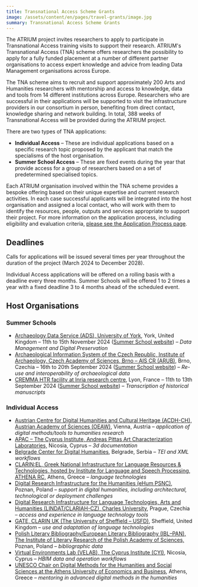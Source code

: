 ```yaml
---
title: Transnational Access Scheme Grants
image: /assets/content/en/pages/travel-grants/image.jpg
summary: Transnational Access Scheme Grants
---
```

The ATRIUM project invites researchers to apply to participate in Transnational Access training visits to support their research. ATRIUM's Transnational Access (TNA) scheme offers researchers the possibility to apply for a fully funded placement at a number of different partner organisations to access expert knowledge and advice from leading Data Management organisations across Europe.

The TNA scheme aims to recruit and support approximately 200 Arts and Humanities researchers with mentorship and access to knowledge, data and tools from 14 different institutions across Europe. Researchers who are successful in their applications will be supported to visit the infrastructure providers in our consortium in person, benefiting from direct contact, knowledge sharing and network building. In total, 388 weeks of Transnational Access will be provided during the ATRIUM project.

There are two types of TNA applications:

* **Individual Access** – These are individual applications based on a specific research topic proposed by the applicant that match the specialisms of the host organisation.
* **Summer School Access** – These are fixed events during the year that provide access for a group of researchers based on a set of predetermined specialised topics.

Each ATRIUM organisation involved within the TNA scheme provides a bespoke offering based on their unique expertise and current research activities. In each case successful applicants will be integrated into the host organisation and assigned a local contact, who will work with them to identify the resources, people, outputs and services appropriate to support their project. For more information on the application process, including eligibility and evaluation criteria, [please see the Application Process page](/tna-application-process/).

## Deadlines

Calls for applications will be issued several times per year throughout the duration of the project (March 2024 to December 2028).

Individual Access applications will be offered on a rolling basis with a deadline every three months. Summer Schools will be offered 1 to 2 times a year with a fixed deadline 3 to 4 months ahead of the scheduled event.

## Host Organisations

### Summer Schools

* [Archaeology Data Service (ADS), University of York](/archaeology-data-service-university-of-york-york-united-kingdom/), York, United Kingdom – 11th to 15th November 2024 ([Summer School website](https://nickyjgarland.github.io/tna-training-school/)) – *Data Management and Digital Preservation*
* [Archaeological Information System of the Czech Republic, Institute of Archaeology, Czech Academy of Sciences, Brno – AIS CR (ARUB)](/archaeological-information-system-of-the-czech-republic-institute-of-archaeology-of-the-czech-academy-of-sciences-brno-institute-of-archaeology-of-the-czech-academy-of-sciences-prague-brno-czech/), Brno, Czechia – 16th to 20th September 2024 ([Summer School website](https://aiscr.cz/atRium)) – *Re-use and interoperability of archaeological data*
* [CREMMA HTR facility at Inria research centre](/cremma-htr-facility-at-inria-research-centre-paris-france/), Lyon, France – 11th to 13th September 2024 ([Summer School website](https://transcriboquest24.sciencesconf.org/)) – *Transcription of historical manuscripts*

### Individual Access

* [Austrian Centre for Digital Humanities and Cultural Heritage (ACDH-CH), Austrian Academy of Sciences (OEAW)](/austrian-centre-for-digital-humanities-and-cultural-heritage-austrian-academy-of-sciences-vienna-austria/), Vienna, Austria – *application of digital methods/tools to humanities research*
* [APAC – The Cyprus Institute, Andreas Pittas Art Characterization Laboratories,](/andreas-pittas-artcharacterization-laboratories-the-cyprus-institute/) Nicosia, Cyprus – *3d documentation*
* [Belgrade Center for Digital Humanities](/belgrade-center-for-digital-humanities-belgrade-serbia/), Belgrade, Serbia – *TEI and XML workflows*
* [CLARIN:EL, Greek National Infrastructure for Language Resources & Technologies, hosted by Institute for Language and Speech Processing, ATHENA RC,](/clarinel-greek-national-infrastructure-for-language-resources-technologies-hosted-by-institute-for-language-and-speech-processing-athena-rc-athens-greece/) Athens, Greece – *language technologies*
* [Digital Research Infrastructure for the Humanities (eHum PSNC)](/digital-research-infrastructure-for-the-humanities-poznan-poland/), Poznan, Poland – *support in digital humanities, including architectural, technological or deployment challenges*
* [Digital Research Infrastructure for Language Technologies, Arts and Humanities (LINDAT/CLARIAH-CZ), Charles University](/digital-research-infrastructure-for-language-technologies-arts-and-humanities-charles-university-prague-czechia/), Prague, Czechia – *access and experience in language technology tools*
* [GATE, CLARIN UK (The University of Sheffield – USFD)](/gate-clarin-uk-sheffield-united-kingdom/), Sheffield, United Kingdom – *use and adaptation of language technologies*
* [Polish Literary Bibliography/European Literary Bibliography (IBL–PAN), The Institute of Literary Research of the Polish Academy of Sciences,](/polish-literary-bibliography-european-literary-bibliography-pbl-elb-the-institute-of-literary-research-of-the-polish-academy-of-sciences-poznan-poland/) Poznan, Poland – *bibliographic data*
* [Virtual Environments Lab (VELAB), The Cyprus Institute (CYI)](/virtual-environments-lab-the-cyprus-institute-nicosia-cyprus/), Nicosia, Cyprus – *HBIM data and operation workflows*
* [UNESCO Chair on Digital Methods for the Humanities and Social Sciences at the Athens University of Economics and Business](/unesco-chair-on-digital-methods-for-the-humanities-and-social-sciences-at-the-athens-university-of-economics-and-business-athens-greece/), Athens, Greece – *mentoring in advanced digital methods in the humanities*

<LinkButton label="Apply Now" href="/tna-application-process/" />

